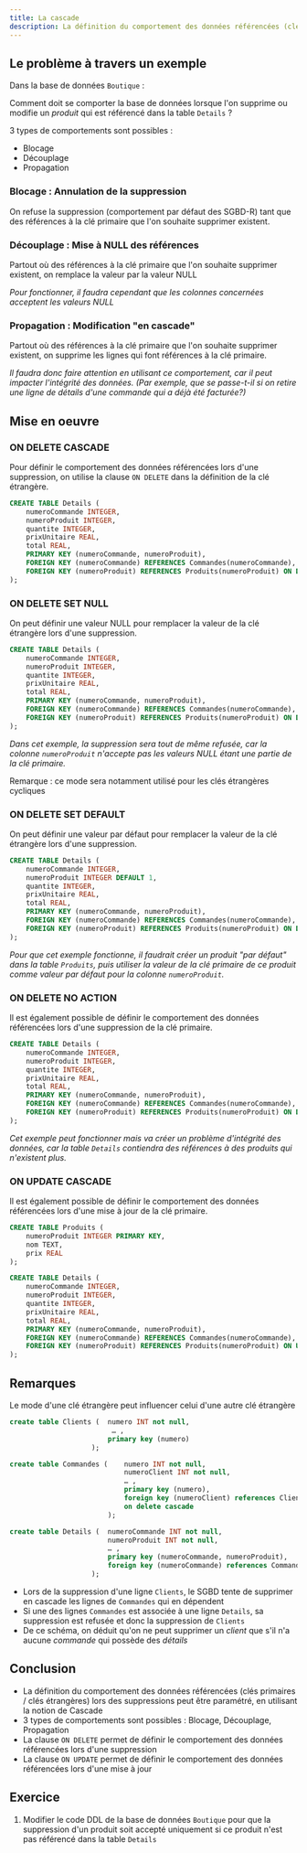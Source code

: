 ```yaml
---
title: La cascade
description: La définition du comportement des données référencées (clés primaires / clés étrangères) lors des suppressions peut être paramétré, en utilisant la notion de Cascade
---
```



<Slide>

## Le problème à travers un exemple

Dans la base de données `Boutique` :


<TextDB />

Comment doit se comporter la base de données lorsque l'on supprime ou modifie un _produit_ qui est référencé dans la table `Details` ?

3 types de comportements sont possibles :

- Blocage
- Découplage
- Propagation

</Slide>
<Slide>

### Blocage : Annulation de la suppression

On refuse la suppression (comportement par défaut des SGBD-R) tant que des références à la clé primaire que l'on souhaite supprimer existent.

</Slide>
<Slide title="3 solutions possibles">

### Découplage : Mise à NULL des références

Partout où des références à la clé primaire que l'on souhaite supprimer existent, on remplace la valeur par la valeur NULL

_Pour fonctionner, il faudra cependant que les colonnes concernées acceptent les valeurs NULL_

</Slide>
<Slide title="3 solutions possibles">

### Propagation : Modification "en cascade"

Partout où des références à la clé primaire que l'on souhaite supprimer existent, on supprime les lignes qui font références à la clé primaire.

_Il faudra donc faire attention en utilisant ce comportement, car il peut impacter l'intégrité des données. (Par exemple, que se passe-t-il si on retire une ligne de détails d'une commande qui a déjà été facturée?)_

</Slide>
<Slide>

## Mise en oeuvre

### ON DELETE CASCADE

Pour définir le comportement des données référencées lors d'une suppression, on utilise la clause `ON DELETE` dans la définition de la clé étrangère.

```sql
CREATE TABLE Details (
    numeroCommande INTEGER,
    numeroProduit INTEGER,
    quantite INTEGER,
    prixUnitaire REAL,
    total REAL,
    PRIMARY KEY (numeroCommande, numeroProduit),
    FOREIGN KEY (numeroCommande) REFERENCES Commandes(numeroCommande),
    FOREIGN KEY (numeroProduit) REFERENCES Produits(numeroProduit) ON DELETE CASCADE
);
```

</Slide>
<Slide title="Mise en oeuvre">

### ON DELETE SET NULL

On peut définir une valeur NULL pour remplacer la valeur de la clé étrangère lors d'une suppression.

```sql
CREATE TABLE Details (
    numeroCommande INTEGER,
    numeroProduit INTEGER,
    quantite INTEGER,
    prixUnitaire REAL,
    total REAL,
    PRIMARY KEY (numeroCommande, numeroProduit),
    FOREIGN KEY (numeroCommande) REFERENCES Commandes(numeroCommande),
    FOREIGN KEY (numeroProduit) REFERENCES Produits(numeroProduit) ON DELETE SET NULL
);
```

_Dans cet exemple, la suppression sera tout de même refusée, car la colonne `numeroProduit` n'accepte pas les valeurs NULL étant une partie de la clé primaire._

Remarque : ce mode sera notamment utilisé pour les clés étrangères cycliques

</Slide>
<Slide title="Mise en oeuvre">

### ON DELETE SET DEFAULT

On peut définir une valeur par défaut pour remplacer la valeur de la clé étrangère lors d'une suppression.

```sql
CREATE TABLE Details (
    numeroCommande INTEGER,
    numeroProduit INTEGER DEFAULT 1,
    quantite INTEGER,
    prixUnitaire REAL,
    total REAL,
    PRIMARY KEY (numeroCommande, numeroProduit),
    FOREIGN KEY (numeroCommande) REFERENCES Commandes(numeroCommande),
    FOREIGN KEY (numeroProduit) REFERENCES Produits(numeroProduit) ON DELETE SET DEFAULT
);
```

_Pour que cet exemple fonctionne, il faudrait créer un produit "par défaut" dans la table `Produits`, puis utiliser la valeur de la clé primaire de ce produit comme valeur par défaut pour la colonne `numeroProduit`._

</Slide>
<Slide title="Mise en oeuvre">

### ON DELETE NO ACTION

Il est également possible de définir le comportement des données référencées lors d'une suppression de la clé primaire.

```sql
CREATE TABLE Details (
    numeroCommande INTEGER,
    numeroProduit INTEGER,
    quantite INTEGER,
    prixUnitaire REAL,
    total REAL,
    PRIMARY KEY (numeroCommande, numeroProduit),
    FOREIGN KEY (numeroCommande) REFERENCES Commandes(numeroCommande),
    FOREIGN KEY (numeroProduit) REFERENCES Produits(numeroProduit) ON DELETE NO ACTION
);
```

_Cet exemple peut fonctionner mais va créer un problème d'intégrité des données, car la table `Details` contiendra des références à des produits qui n'existent plus._

</Slide>
<Slide title="Mise en oeuvre">

### ON UPDATE CASCADE

Il est également possible de définir le comportement des données référencées lors d'une mise à jour de la clé primaire.

```sql
CREATE TABLE Produits (
    numeroProduit INTEGER PRIMARY KEY,
    nom TEXT,
    prix REAL
);

CREATE TABLE Details (
    numeroCommande INTEGER,
    numeroProduit INTEGER,
    quantite INTEGER,
    prixUnitaire REAL,
    total REAL,
    PRIMARY KEY (numeroCommande, numeroProduit),
    FOREIGN KEY (numeroCommande) REFERENCES Commandes(numeroCommande),
    FOREIGN KEY (numeroProduit) REFERENCES Produits(numeroProduit) ON UPDATE CASCADE
);
```

</Slide>
<Slide>

## Remarques

Le mode d'une clé étrangère peut influencer celui d'une autre clé étrangère

```sql
create table Clients (  numero INT not null,
                         … ,
                        primary key (numero)
                    );

create table Commandes (    numero INT not null,
                            numeroClient INT not null,
                            … ,
                            primary key (numero),
                            foreign key (numeroClient) references Clients
                            on delete cascade
                        );

create table Details (  numeroCommande INT not null,
					    numeroProduit INT not null, 
                        … ,
                        primary key (numeroCommande, numeroProduit),
                        foreign key (numeroCommande) references Commandes on delete no action
                    );
```

- Lors de la suppression d'une ligne `Clients`, le SGBD tente de supprimer en cascade les lignes de `Commandes` qui en dépendent
- Si une des lignes `Commandes` est associée à une ligne `Details`, sa suppression est refusée et donc la suppression de `Clients`
- De ce schéma, on déduit qu'on ne peut supprimer un _client_ que s'il n'a aucune _commande_ qui possède des _détails_

</Slide>
<Slide>

## Conclusion

- La définition du comportement des données référencées (clés primaires / clés étrangères) lors des suppressions peut être paramétré, en utilisant la notion de Cascade
- 3 types de comportements sont possibles : Blocage, Découplage, Propagation
- La clause `ON DELETE` permet de définir le comportement des données référencées lors d'une suppression
- La clause `ON UPDATE` permet de définir le comportement des données référencées lors d'une mise à jour

</Slide>
<Slide>

## Exercice

1. Modifier le code DDL de la base de données `Boutique` pour que la suppression d'un produit soit accepté uniquement si ce produit n'est pas référencé dans la table `Details`

</Slide>
